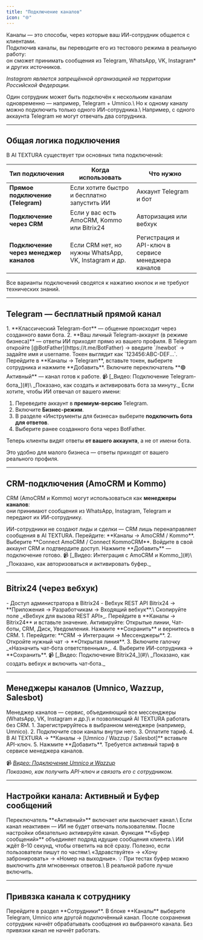 ```yaml
---
title: "Подключение каналов"
icon: "🌐"
---
```


Каналы — это способы, через которые ваш ИИ-сотрудник общается с клиентами.\
Подключив каналы, вы переводите его из тестового режима в реальную работу:\
он сможет принимать сообщения из Telegram, WhatsApp, VK, Instagram\* и других источников.

_Instagram является запрещённой организацией на территории Российской Федерации._

<Callout type="tip">
  Один сотрудник может быть подключён к нескольким каналам одновременно — например, Telegram + Umnico.\
  Но к одному каналу можно подключить только одного ИИ-сотрудника.\
  Например, с одного аккаунта Telegram не могут отвечать два сотрудника.
</Callout>

---

## Общая логика подключения

В AI TEXTURA существует три основных типа подключений:

| Тип подключения                        | Когда использовать                                   | Что нужно                                          |
| -------------------------------------- | ---------------------------------------------------- | -------------------------------------------------- |
| **Прямое подключение (Telegram)**      | Если хотите быстро и бесплатно запустить ИИ          | Аккаунт Telegram и бот                             |
| **Подключение через CRM**              | Если у вас есть AmoCRM, Kommo или Bitrix24           | Авторизация или вебхук                             |
| **Подключение через менеджер каналов** | Если CRM нет, но нужны WhatsApp, VK, Instagram и др. | Регистрация и API-ключ в сервисе менеджера каналов |

<Callout type="tip">
  Все варианты подключений сводятся к нажатию кнопок и не требуют технических знаний.
</Callout>

---

## Telegram — бесплатный прямой канал

<Accordion title="Что можно подключить">
  1. **Классический Telegram-бот** — общение происходит через созданного вами бота.
  2. **Ваш личный Telegram-аккаунт (в режиме бизнеса)** — ответы ИИ приходят прямо из вашего профиля.
</Accordion>

<Accordion title="Как подключить Telegram-бота">
  <Steps>
    <Step title="Создайте бота">
      В Telegram откройте [@BotFather](https://t.me/BotFather) → введите `/newbot` → задайте имя и username.
    </Step>
    <Step title="Скопируйте токен">
      Токен выглядит как `123456:ABC-DEF...`.
    </Step>
    <Step title="Добавьте токен в AI TEXTURA">
      Перейдите в **Каналы → Telegram**, вставьте токен, выберите сотрудника и нажмите **Добавить**.
    </Step>
    <Step title="Активируйте канал">
      Включите переключатель **🟢 Активный** — канал готов к работе.
    </Step>
  </Steps>
  📹 [_Видео: Подключение Telegram-бота_](#)\
  _Показано, как создать и активировать бота за минуту._
</Accordion>

<Accordion title="Как подключить личный Telegram-аккаунт">
  Если хотите, чтобы ИИ отвечал от вашего имени:

  1. Переведите аккаунт в **премиум-версию** Telegram.
  2. Включите **Бизнес-режим**.
  3. В разделе «Инструменты для бизнеса» выберите **подключить бота для ответов**.
  4. Выберите ранее созданного бота через BotFather.

  Теперь клиенты видят ответы **от вашего аккаунта**, а не от имени бота.

 <Callout type="tip">
    Это удобно для малого бизнеса — ответы приходят от вашего реального профиля.
  </Callout>
</Accordion>

---

## CRM-подключения (AmoCRM и Kommo)

CRM (AmoCRM и Kommo) могут использоваться как **менеджеры каналов**:\
они принимают сообщения из WhatsApp, Instagram, Telegram и передают их ИИ-сотруднику.

<Callout type="tip">
  ИИ-сотрудники не создают лиды и сделки — CRM лишь перенаправляет сообщения в AI TEXTURA.
</Callout>

<Accordion title="Как подключить AmoCRM / Kommo">
  <Steps>
    <Step title="Откройте настройки">
      Перейдите: **Каналы → AmoCRM / Kommo**.
    </Step>
    <Step title="Нажмите Connect">
      Выберите **Connect AmoCRM / Connect KommoCRM**.
    </Step>
    <Step title="Разрешите авторизацию">
      Войдите в свой аккаунт CRM и подтвердите доступ.
    </Step>
    <Step title="Добавьте интеграцию">
      Нажмите **Добавить** — подключение готово.
    </Step>
  </Steps>
  📹 [_Видео: Интеграция с AmoCRM и Kommo_](#)\
  _Показано, как авторизоваться и активировать буфер._
</Accordion>

---

## Bitrix24 (через вебхук)

<Accordion title="Что понадобится">
  - Доступ администратора в Bitrix24
  - Вебхук REST API
</Accordion>

<Accordion title="Как подключить Bitrix24">
  <Steps>
    <Step title="Создайте вебхук">
      Bitrix24 → **Приложения → Разработчикам → Входящий вебхук**.\
      Скопируйте поле _«Вебхук для вызова REST API»_.
    </Step>
    <Step title="Добавьте вебхук в AI TEXTURA">
      Перейдите в **Каналы → Bitrix24** и вставьте значение.
    </Step>
    <Step title="Выдайте права">
      Активируйте: Открытые линии, Чат-боты, CRM, Диск, Уведомления.
    </Step>
    <Step title="Сохраните">
      Нажмите **Сохранить** и вернитесь в CRM.
    </Step>
  </Steps>
  <Accordion title="Настройка внутри Bitrix24">
    1. Перейдите: **CRM → Интеграции → Мессенджеры**.
    2. Откройте нужный чат → **Открытая линия**.
    3. Включите галочку _«Назначить чат-бота ответственным»_.
    4. Выберите ИИ-сотрудника → **Сохранить**.
  </Accordion>
  📹 [_Видео: Подключение Bitrix24_](#)\
  _Показано, как создать вебхук и включить чат-бота._
</Accordion>

---

## Менеджеры каналов (Umnico, Wazzup, Salesbot)

<Callout type="tip">
  Менеджер каналов — сервис, объединяющий все мессенджеры (WhatsApp, VK, Instagram и др.)\
  и позволяющий AI TEXTURA работать без CRM.
</Callout>

<Accordion title="Как работает">
  1. Зарегистрируйтесь в выбранном менеджере (например, Umnico).
  2. Подключите свои каналы внутри него.
  3. Оплатите тариф.
  4. В AI TEXTURA → **Каналы → [Umnico / Wazzup / Salesbot]** вставьте API-ключ.
  5. Нажмите **Добавить**.
</Accordion>

<warning>
  Требуется активный тариф в сервисе менеджера каналов.
</warning>

📹 [_Видео: Подключение Umnico и Wazzup_](#)\
_Показано, как получить API-ключ и связать его с сотрудником._

---

## Настройки канала: Активный и Буфер сообщений

<Accordion title="Активный">
  Переключатель **«Активный»** включает или выключает канал.\
  Если канал неактивен — ИИ не будет отвечать пользователям.

 <Callout type="tip">
    После настройки обязательно активируйте канал.
  </Callout>
</Accordion>

<Accordion title="Буфер сообщений">
  Функция **«Буфер сообщений»** объединяет подряд идущие сообщения клиента.\
  ИИ ждёт 8–10 секунд, чтобы ответить на всё сразу.

<Callout type="tip">
    Полезно, если пользователи пишут по частям:\
    «Здравствуйте» → «Хочу забронировать» → «Номер на выходные».
  </Callout>
  💡 При тестах буфер можно выключить для мгновенных ответов.\
  В реальной работе лучше включить.
</Accordion>

---

## Привязка канала к сотруднику

<Steps>
  <Step title="Откройте карточку сотрудника">
    Перейдите в раздел **Сотрудники**.
  </Step>
  <Step title="Выберите канал">
    В блоке **Каналы** выберите Telegram, Umnico или другой подключённый канал.
  </Step>
  <Step title="Сохраните изменения">
    После сохранения сотрудник начнёт обрабатывать сообщения из выбранного канала.
  </Step>
</Steps>

<Callout type="tip">
  Без привязки канал не начнёт работать.
</Callout>